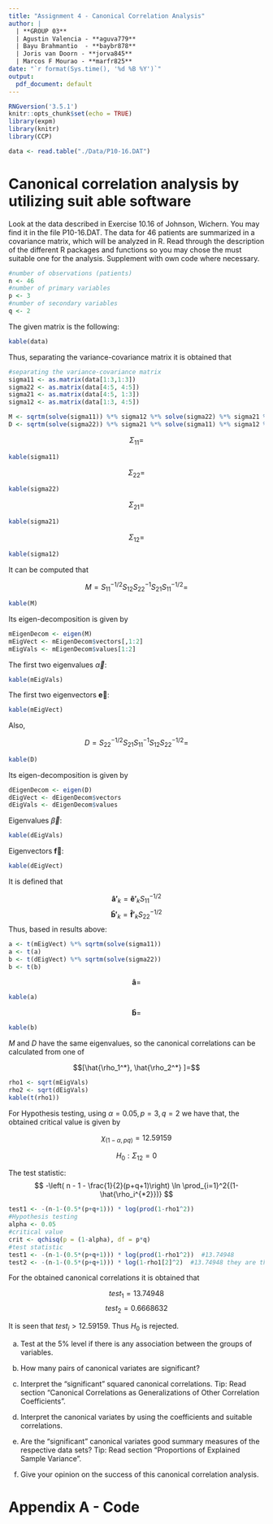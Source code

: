 ```yaml
---
title: "Assignment 4 - Canonical Correlation Analysis"
author: |
  | **GROUP 03**
  | Agustin Valencia - **aguva779**
  | Bayu Brahmantio  - **baybr878**
  | Joris van Doorn - **jorva845**
  | Marcos F Mourao - **marfr825**
date: "`r format(Sys.time(), '%d %B %Y')`"
output:
  pdf_document: default
---
```


```r
RNGversion('3.5.1')
knitr::opts_chunk$set(echo = TRUE)
library(expm)
library(knitr)
library(CCP)
```

```r
data <- read.table("./Data/P10-16.DAT")
```

# Canonical correlation analysis by utilizing suit able software

Look at the data described in Exercise 10.16 of Johnson, Wichern. You may find it in the file P10-16.DAT. The data for 46 patients are summarized in a covariance matrix, which will be analyzed in R. Read through the description of the different R packages and functions so you may chose the must suitable one for the analysis. Supplement with own code where necessary.

```r
#number of observations (patients)
n <- 46
#number of primary variables
p <- 3
#number of secondary variables
q <- 2
```

The given matrix is the following: 

```r
kable(data)
```

Thus, separating the variance-covariance matrix it is obtained that

```r
#separating the variance-covariance matrix
sigma11 <- as.matrix(data[1:3,1:3])
sigma22 <- as.matrix(data[4:5, 4:5])
sigma21 <- as.matrix(data[4:5, 1:3])
sigma12 <- as.matrix(data[1:3, 4:5])

M <- sqrtm(solve(sigma11)) %*% sigma12 %*% solve(sigma22) %*% sigma21 %*% sqrtm(solve(sigma11))
D <- sqrtm(solve(sigma22)) %*% sigma21 %*% solve(sigma11) %*% sigma12 %*% sqrtm(solve(sigma22))

```

$$\Sigma_{11} =$$
```r
kable(sigma11)
```

$$\Sigma_{22} =$$
```r
kable(sigma22)
```

$$\Sigma_{21} =$$
```r
kable(sigma21)
```

$$\Sigma_{12} =$$
```r
kable(sigma12)
```

It can be computed that

$$M = S_{11}^{-1/2}S_{12}S_{22}^{-1}S_{21}S_{11}^{-1/2} = $$
```r
kable(M)
```

Its eigen-decomposition is given by

```r
mEigenDecom <- eigen(M)
mEigVect <- mEigenDecom$vectors[,1:2]
mEigVals <- mEigenDecom$values[1:2]
```

The first two eigenvalues $\overrightarrow{\alpha}$:
```r
kable(mEigVals)
```

The first two eigenvectors $\mathbf{\overrightarrow{e}}$:
```r
kable(mEigVect)
```

Also, 

$$D = S_{22}^{-1/2}S_{21}S_{11}^{-1}S_{12}S_{22}^{-1/2} = $$

```r
kable(D)
```

Its eigen-decomposition is given by

```r
dEigenDecom <- eigen(D)
dEigVect <- dEigenDecom$vectors
dEigVals <- dEigenDecom$values
```

Eigenvalues $\overrightarrow{\beta}$:
```r
kable(dEigVals)
```

Eigenvectors $\mathbf{\overrightarrow{f}}$:
```r
kable(dEigVect)
```

It is defined that

$$\mathbf{\hat{a}'}_k = \mathbf{\hat{e}'}_k S_{11}^{-1/2}$$
$$\mathbf{\hat{b}'}_k = \mathbf{\hat{f}'}_k S_{22}^{-1/2}$$
Thus, based in results above: 

```r
a <- t(mEigVect) %*% sqrtm(solve(sigma11))
a <- t(a)
b <- t(dEigVect) %*% sqrtm(solve(sigma22))
b <- t(b)
```

$$\mathbf{\hat{a}} = $$

```r
kable(a)
```

$$\mathbf{\hat{b}} = $$
```r
kable(b)
```


$M$ and $D$ have the same eigenvalues, so the canonical correlations can be calculated from one of 

$$[\hat{\rho_1^*}, \hat{\rho_2^*} ]=$$
```r
rho1 <- sqrt(mEigVals)
rho2 <- sqrt(dEigVals)
kable(t(rho1))
```

For Hypothesis testing, using $\alpha=0.05, p=3, q=2$ we have that, the obtained critical value is given by

$$\chi_{(1-\alpha, pq)} = 12.59159$$

$$H_0 : \Sigma_{12} = 0 $$

The test statistic:
$$ -\left( n - 1 - \frac{1}{2}(p+q+1)\right) \ln \prod_{i=1}^2{(1-\hat{\rho_i^{*2}})} $$

```r
test1 <- -(n-1-(0.5*(p+q+1))) * log(prod(1-rho1^2))
#Hypothesis testing
alpha <- 0.05
#critical value
crit <- qchisq(p = (1-alpha), df = p*q)
#test statistic
test1 <- -(n-1-(0.5*(p+q+1))) * log(prod(1-rho1^2))  #13.74948
test2 <- -(n-1-(0.5*(p+q+1))) * log(1-rho1[2]^2)  #13.74948 they are the same
```

For the obtained canonical correlations it is obtained that

$$test_1 = 13.74948$$
$$test_2 = 0.6668632$$

It is seen that $test_i > 12.59159$. Thus $H_0$ is rejected.











a) Test at the 5% level if there is any association between the groups of variables.


b) How many pairs of canonical variates are significant?

c) Interpret the "significant" squared canonical correlations.
Tip: Read section "Canonical Correlations as Generalizations of Other Correlation Coefficients".

d) Interpret the canonical variates by using the coefficients and suitable correlations.

e) Are the "significant" canonical variates good summary measures of the respective data sets?
Tip: Read section "Proportions of Explained Sample Variance".

f) Give your opinion on the success of this canonical correlation analysis.







\newpage
# Appendix A - Code

```r
```
